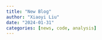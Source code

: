 ```yaml
---
title: "New Blog"
author: "Xiaoyi Liu"
date: "2024-01-31"
categories: [news, code, analysis]
---
```

